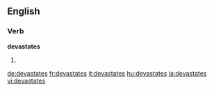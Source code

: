 
==English==

===Verb===
'''devastates'''

# {{en-third-person singular of|devastate}}

[[de:devastates]]
[[fr:devastates]]
[[it:devastates]]
[[hu:devastates]]
[[ja:devastates]]
[[vi:devastates]]
